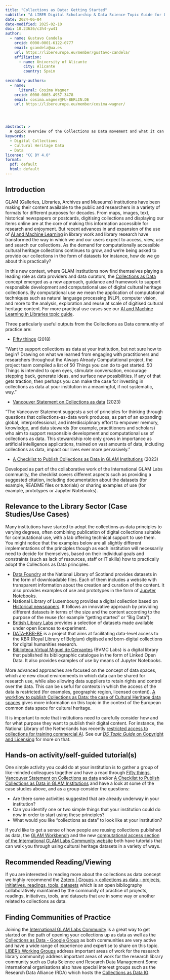 ```yaml
---
title: "Collections as Data: Getting Started"
subtitle: "A LIBER Digital Scholarship & Data Science Topic Guide for Library Professionals"
date: 2024-06-04
date-modified: 2025-02-10
doi: 10.23636/c3h4-yw41
author:
  - name: Gustavo Candela
    orcid: 0000-0001-6122-0777
    email: gcandela@ua.es
    url: https://libereurope.eu/member/gustavo-candela/
    affiliation: 
      - name: University of Alicante
        city: Alicante
        country: Spain
        
secondary-authors:
  - name: 
      literal: Cosima Wagner
    orcid: 0000-0003-4957-3478
    email: cosima.wagner@FU-BERLIN.DE
    url: https://libereurope.eu/member/cosima-wagner/




abstract: > 
  A quick overview of the Collections as Data movement and what it can do for your library, along with some practical advice on how to take steps to transform your own library collections. 
keywords:
  - Digital Collections
  - Cultural Heritage Data
  - Data
license: "CC BY 4.0"
format:
  pdf: default
  html: default
---
```


## Introduction   

GLAM (Galleries, Libraries, Archives and Museums) institutions have been making their content available to the public and researchers in a variety of formats for different purposes for decades. From maps, images, text, historical newspapers or postcards, digitising collections and displaying our items online are at the core of making this information accessible for research and enjoyment. But recent advances in and expansion of the use of [AI and Machine Learning](ml-ai.qmd) in library work and library research have transformed the way in which we and our users expect to access, view, use and search our collections. As the demand for computationally accessible cultural heritage collections continues to grow, and we’re being asked to provide our collections in the form of datasets for instance, how do we go about this practically?

In this new context, where GLAM institutions now find themselves playing a leading role as data providers and data curators, the [Collections as Data](https://collectionsasdata.github.io/) concept emerged as a new approach, guidance and framework to support responsible development and computational use of digital cultural heritage collections. By computational use we mean the application of computational techniques such as natural language processing (NLP), computer vision, and more to the analysis, exploration and reuse at scale of digitised cultural heritage content. For more practical use cases see our [AI and Machine Learning in Libraries topic guide](ml-ai.qmd). 

Three particularly useful outputs from the Collections as Data community of practice are:

- [Fifty things](https://collectionsasdata.github.io/fiftythings/) (2018)

“Want to support collections as data at your institution, but not sure how to begin? Drawing on what we learned from engaging with practitioners and researchers throughout the Always Already Computational project, the project team compiled a list of 50 Things you can do to get started. 50 Things is intended to open eyes, stimulate conversation, encourage stepping back, generate ideas, and surface new possibilities. If any of that gets traction, then perhaps you can make the case for investing in collections as data at your institution in a meaningful, if not systematic, way.”

- [Vancouver Statement on Collections as data](https://zenodo.org/records/8342166) (2023)

“The Vancouver Statement suggests a set of principles for thinking through questions that collections-as-data work produces, as part of an expanding global, interprofessional, and interdisciplinary effort to empower memory, knowledge, and data stewards (for example, practitioners and scholars) who aim to support responsible development and computational use of collections as data. This stewardship role only grows in importance as artificial intelligence applications, trained on vast amounts of data, including collections as data, impact our lives ever more pervasively.”

- [A Checklist to Publish Collections as Data in GLAM Institutions](https://glamlabs.io/checklist/) (2023)

Developed as part of the collaborative work of the International GLAM Labs community, the checklist covers different aspects such as providing a suggested citation, including documentation about the datasets (for example, README files or tutorials) or sharing examples of use (for example, prototypes or Jupyter Notebooks).

## Relevance to the Library Sector (Case Studies/Use Cases)  

Many institutions have started to adopt the collections as data principles to varying degrees, often combining publication of digital collections suitable for computational use, with a lab offering technical support to use them. You might notice that the examples below are all slightly different implementations of the principles though as each institution will necessarily need to decide for themselves, based on their individual goals and constraints (such as lack of resources, staff or IT skills) how to practically adopt the Collections as Data principles.

- [Data Foundry](https://data.nls.uk/) at the National Library of Scotland provides datasets in the form of downloadable files. Each of them includes a website with transparent information about the creation and curation of the content. It also provides examples of use and prototypes in the form of [Jupyter Notebooks](https://data.nls.uk/tools/jupyter-notebooks/).
- National Library of Luxembourg provides a digital collection based on [Historical newspapers](https://data.bnl.lu/data/historical-newspapers/). It follows an innovative approach by providing different datasets in terms of the size and the content according to the purpose of the reuse (for example "getting started" or "Big Data").
- [British Library Labs](https://labs.biblios.tech/item-category/datasets/) provides a selection of datasets made available under open licences to experiment.
- [DATA-KBR-BE](https://www.kbr.be/en/projects/data-kbr-be/) is a project that aims at facilitating data-level access to the KBR (Royal Library of Belgium) digitised and born-digital collections for digital humanities research.
- [Biblioteca Virtual Miguel de Cervantes](https://data.cervantesvirtual.com/) (BVMC Labs) is a digital library that published its bibliographic catalogue in the form of Linked Open Data. It also provides examples of use by means of Jupyter Notebooks.

More advanced approaches are focused on the concept of data spaces, which are new cloud environments in which data can be shared for research use, while also allowing data suppliers to retain rights and control over the data. This can be useful for contexts in which the access of the data is restricted (for examples, geographic region, licensed content). [A workflow to publish Collections as Data: the case of Cultural Heritage data spaces](https://marketplace.sshopencloud.eu/workflow/I3JvP6) gives more information on this topic in the context of the European common data space for cultural heritage.

It is important to note that institutions need to carefully consider how and for what purpose they want to publish their digital content. For instance, the National Library of the Netherlands has recently [restricted access to collections for training commercial AI](https://www.kb.nl/en/news/kb-restricts-access-to-collections-for-training-commercial-ai). See our [*DS Topic Guide* on Copyright and Licensing](copyright.qmd) for more on that.

## Hands-on activity/self-guided tutorial(s)

One simple activity you could do at your institution is to gather a group of like-minded colleagues together and have a read through [Fifty things](https://collectionsasdata.github.io/fiftythings/), [Vancouver Statement on Collections as data](https://zenodo.org/records/8342166) and/or [A Checklist to Publish Collections as Data in GLAM Institutions](https://glamlabs.io/checklist/) and have a look at some of the case studies above, and as a group consider the questions:  

- Are there some activities suggested that are already underway in your institution?
- Can you identify one or two simple things that your institution could do now in order to start using these principles?
- What would you like “collections as data” to look like at your institution?

If you’d like to get a sense of how people are reusing collections published as data, the [GLAM Workbench](https://glam-workbench.net/) and the new [computational access section of the International GLAM Labs Community website](https://glamlabs.io/computational-access-to-digital-collections/) both have tutorials that can walk you through using cultural heritage datasets in a variety of ways.

## Recommended Reading/Viewing  

If you are interested in reading more about the collections as data concept we highly recommend the [Zotero | Groups > collections as data - projects, initiatives, readings, tools, datasets](https://www.zotero.org/groups/2171423/collections_as_data_-_projects_initiatives_readings_tools_datasets) which is an open bibliography collaboratively maintained by the community of practice of projects, readings, initiatives, tools, and datasets that are in some way or another related to collections as data.

## Finding Communities of Practice 

Joining the [International GLAM Labs Community](https://glamlabs.io/) is a great way to get started on the path of opening your collections up as data as well as the [Collections as Data - Google Group](https://groups.google.com/g/collectionsasdata) as both communities are very active and have a wide range of experience and expertise to share on this topic. [LIBER’s Working Groups](https://libereurope.eu/working-groups/) address important areas of work for the research library community) address important areas of work for the research library community such as Data Science and Research Data Management.Some international organisations also have special interest groups such as the Research Data Alliance (RDA) which hosts the [Collections as Data IG]( https://www.rd-alliance.org/groups/collections-as-data-ig).
